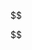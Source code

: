 ::: {.hidden}
$$
\DeclareMathOperator{\sign}{sign}
\DeclareMathOperator{\prox}{prox}
\DeclareMathOperator{\rank}{rank}
\DeclareMathOperator{\Tr}{Tr}
\DeclareMathOperator{\Diag}{Diag}
\DeclareMathOperator{\diag}{diag}

\newcommand{\MyParen}[1]{\left( #1 \right)}
\newcommand{\MyBrack}[1]{\left\lbrack #1 \right\rbrack}
\newcommand{\MyBrace}[1]{\left\lbrace #1 \right\rbrace}
\newcommand{\MyMat}[1]{\begin{bmatrix} #1 \end{bmatrix}}
\newcommand{\MyNorm}[2]{{\left\| #1 \right\|}_{#2}}
\newcommand{\MyAbs}[1]{\left| #1 \right|}
\newcommand{\MyNormTwo}[1]{\MyNorm{#1}{2}}
\newcommand{\MyCeil}[1]{\lceil #1 \rceil}
\newcommand{\MyInProd}[2]{\langle #1, #2 \rangle}
\newcommand{\MyUndBrace}[2]{\underset{#2}{\underbrace{#1}}}
\newcommand{\RR}[1]{\mathbb{R}^{#1}}
\newcommand{\InR}[1]{\in \mathbb{R}^{#1}}
\newcommand{\InC}[1]{\in \mathbb{C}^{#1}}
\newcommand{\BS}[1]{\boldsymbol{#1}}
\newcommand{\MyClr}[2]{{\color{#1}{#2}}}
\newcommand{\MyQuad}[2]{ {#1}^{T} #2 #1 }

$$
:::